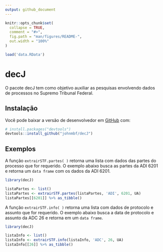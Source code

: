 ```yaml
---
output: github_document
---
```


<!-- README.md is generated from README.Rmd. Please edit that file -->

```r
knitr::opts_chunk$set(
  collapse = TRUE,
  comment = "#>",
  fig.path = "man/figures/README-",
  out.width = "100%"
)
```

```r
load('data.RData')
```


# decJ

<!-- badges: start -->
<!-- badges: end -->

O pacote decJ tem como objetivo auxiliar as pesquisas envolvendo dados de processos no Supremo Tribunal Federal.

## Instalação

Você pode baixar a versão de desenvolvedor em [GitHub](https://github.com/johnmbf/decJ) com:

``` r
# install.packages("devtools")
devtools::install_github("johnmbf/decJ")
```

## Exemplos

A função `extrairSTF.partes( )` retorna uma lista com dados das partes do processo que for requerido. O exemplo abaixo busca as partes da ADI 6201 e retorna um `data frame` com os dados da ADI 6201.

```r
library(decJ)

listaPartes <- list()
listaPartes <- extrairSTF.partes(listaPartes, 'ADI', 6201, UA)
listaPartes[[6201]] %>% as_tibble()
```

A função `extrairSTF.info( )` retorna uma lista com dados de protocolo e assunto que for requerido. O exemplo abaixo busca a data de protocolo e assunto da ADC 26 e retorna em um `data frame`.

```r
library(decJ)

listaInfo <- list()
listaInfo <- extrairSTF.info(listaInfo, 'ADC', 26, UA)
listaInfo[[26]] %>% as_tibble()
```

